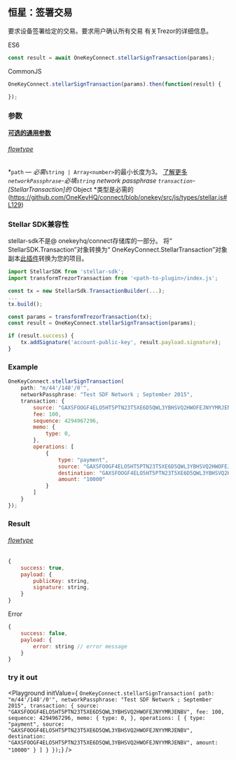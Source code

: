 

## 恒星：签署交易
要求设备签署给定的交易。要求用户确认所有交易
有关Trezor的详细信息。

ES6
```javascript
const result = await OneKeyConnect.stellarSignTransaction(params);
```

CommonJS
```javascript
OneKeyConnect.stellarSignTransaction(params).then(function(result) {

});
```

### 参数
[****可选的通用参数****](./commonParams)
###### [flowtype](https://github.com/OneKeyHQ/connect/blob/onekey/src/js/types/params.js#L149-L154)
*`path` — *必需*`string | Array<number>`的最小长度为3。 [了解更多](./path)
*`networkPassphrase`-*必填*`string` network passphrase
*`transaction`-* [StellarTransaction]的* Object *类型是必需的(https://github.com/OneKeyHQ/connect/blob/onekey/src/js/types/stellar.js#L129)

### Stellar SDK兼容性
stellar-sdk不是@ onekeyhq/connect存储库的一部分。
将“ StellarSDK.Transaction”对象转换为“ OneKeyConnect.StellarTransaction”对象副本[此插件](https://github.com/OneKeyHQ/connect/blob/onekey/src/js/plugins/stellar/plugin.js)转换为您的项目。
```javascript
import StellarSDK from 'stellar-sdk';
import transformTrezorTransaction from '<path-to-plugin>/index.js';

const tx = new StellarSdk.TransactionBuilder(...);
...
tx.build();

const params = transformTrezorTransaction(tx);
const result = OneKeyConnect.stellarSignTransaction(params);

if (result.success) {
    tx.addSignature('account-public-key', result.payload.signature);
}
```

### Example
```javascript
OneKeyConnect.stellarSignTransaction(
    path: "m/44'/148'/0'",
    networkPassphrase: "Test SDF Network ; September 2015",
    transaction: {
        source: "GAXSFOOGF4ELO5HT5PTN23T5XE6D5QWL3YBHSVQ2HWOFEJNYYMRJENBV",
        fee: 100,
        sequence: 4294967296,
        memo: {
            type: 0,
        },
        operations: [
            {
                type: "payment",
                source: "GAXSFOOGF4ELO5HT5PTN23T5XE6D5QWL3YBHSVQ2HWOFEJNYYMRJENBV",
                destination: "GAXSFOOGF4ELO5HT5PTN23T5XE6D5QWL3YBHSVQ2HWOFEJNYYMRJENBV",
                amount: "10000"
            }
        ]
    }
});
```

### Result
###### [flowtype](https://github.com/OneKeyHQ/connect/blob/onekey/src/js/types/response.js#L129-L132)
```javascript
{
    success: true,
    payload: {
        publicKey: string,
        signature: string,
    }
}
```
Error
```javascript
{
    success: false,
    payload: {
        error: string // error message
    }
}
```


### try it out
<Playground
    initValue={
`OneKeyConnect.stellarSignTransaction(
    path: "m/44'/148'/0'",
    networkPassphrase: "Test SDF Network ; September 2015",
    transaction: {
        source: "GAXSFOOGF4ELO5HT5PTN23T5XE6D5QWL3YBHSVQ2HWOFEJNYYMRJENBV",
        fee: 100,
        sequence: 4294967296,
        memo: {
            type: 0,
        },
        operations: [
            {
                type: "payment",
                source: "GAXSFOOGF4ELO5HT5PTN23T5XE6D5QWL3YBHSVQ2HWOFEJNYYMRJENBV",
                destination: "GAXSFOOGF4ELO5HT5PTN23T5XE6D5QWL3YBHSVQ2HWOFEJNYYMRJENBV",
                amount: "10000"
            }
        ]
    }
});`}
/>

